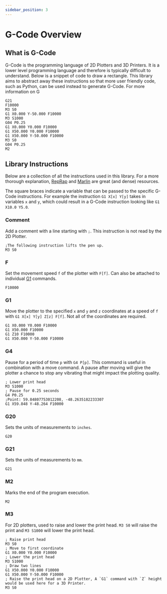 ```yaml
---
sidebar_position: 3
---
```


# G-Code Overview

## What is G-Code


G-Code is the programming language of 2D Plotters and 3D Printers. It is a lower level programming language and therefore is typically difficult to understand. Below is a snippet of code to draw a rectangle. This library aims to abstract away these instructions so that more user friendly code, such as Python, can be used instead to generate G-Code. For more information on G

``` gcode
G21
F10000
M3 S0
G1 X0.000 Y-50.000 F10000
M3 S1000
G04 P0.25
G1 X0.000 Y0.000 F10000
G1 X50.000 Y0.000 F10000
G1 X50.000 Y-50.000 F10000
M3 S0
G04 P0.25
M2
```

## Library Instructions

Below are a collection of all the instructions used in this library. For a more thorough explanation, [RepRap](https://reprap.org/wiki/G-code) and [Marlin](https://marlinfw.org/meta/gcode/) are great (and dense) resources. 

The square braces indicate a variable that can be passed to the specific G-Code instructions. For example the instruction `G1 X[x] Y[y]` takes in variables `x` and `y`, which could result in a G-Code instruction looking like `G1 X10.0 Y5.0`.

### Comment

Add a comment with a line starting with `;`. This instruction is not read by the 2D Plotter.

```gcode
;The following instruction lifts the pen up.
M3 S0
```

### F

Set the movement speed `f` of the plotter with `F[f]`. Can also be attached to individual [G1](#g1) commands. 

```gcode
F10000
```

### G1

 Move the plotter to the specified `x` and `y` and `z` coordinates at a speed of `f` with `G1 X[x] Y[y] Z[z] F[f]`. Not all of the coordinates are required. 

```gcode
G1 X0.000 Y0.000 F10000
G1 X50.000 F10000
G1 Z10 F10000
G1 X50.000 Y-50.000 F10000
```

### G4

Pause for a period of time `p` with `G4 P[p]`. This command is useful in combination with a move command. A pause after moving will give the plotter a chance to stop any vibrating that might impact the plotting quality. 

```gcode
; Lower print head
M3 S1000
; Pause for 0.25 seconds
G4 P0.25
;Point: 59.84807753012208, -48.2635182233307
G1 X59.848 Y-48.264 F10000
```

### G20

Sets the units of measurements to `inches`.

```gcode
G20
```

### G21

Sets the units of measurements to `mm`.

```gcode
G21
```

### M2 

Marks the end of the program execution.

```gcode
M2
```

### M3

For 2D plotters, used to raise and lower the print head. `M3 S0` will raise the print and `M3 S1000` will lower the print head.

```gcode
; Raise print head
M3 S0
; Move to first coordinate
G1 X0.000 Y0.000 F10000
; Lower the print head
M3 S1000
; Draw two lines
G1 X50.000 Y0.000 F10000
G1 X50.000 Y-50.000 F10000
; Raise the print head on a 2D Plotter, A `G1` command with `Z` height would be used here for a 3D Printer.
M3 S0
```

